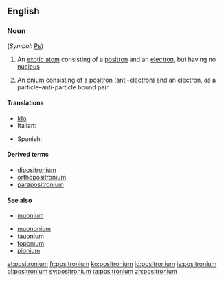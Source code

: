 ==English==

===Noun===
{{wikipedia}}
{{en-noun|pl2=positronia}} (''Symbol'': [[Ps]])

# {{context|physics|chemistry|lang=en}} An [[exotic atom]] consisting of a [[positron]] and an [[electron]], but having no [[nucleus]]
# {{context|physics|lang=en}} An [[onium]] consisting of a [[positron]] ([[anti-electron]]) and an [[electron]], as a particle&ndash;anti-particle bound pair.

====Translations====
{{trans-top|exotic atom}}
* [[Ido]]: {{t-|io|positronio}}
* Italian: {{t-|it|positronio|m}}
{{trans-mid}}
* Spanish: {{t+|es|positronio|m}}
{{trans-bottom}}

====Derived terms====
{{sense|exotic atom}}
* [[dipositronium]]
* [[orthopositronium]]
* [[parapositronium]]

====See also====
{{sense|exotic atom}}
* [[muonium]]

{{sense|onium}}
* [[muononium]]
* [[tauonium]]
* [[toponium]]
* [[pionium]]

[[et:positronium]]
[[fr:positronium]]
[[ko:positronium]]
[[id:positronium]]
[[is:positronium]]
[[pl:positronium]]
[[sv:positronium]]
[[ta:positronium]]
[[zh:positronium]]
